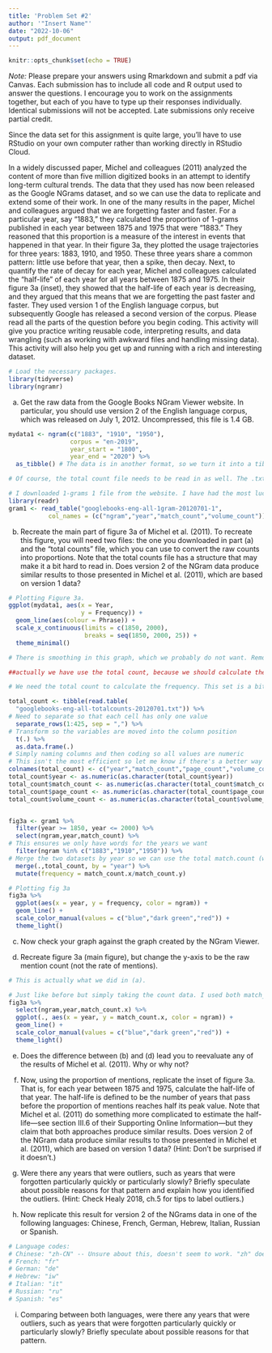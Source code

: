 ```yaml
---
title: 'Problem Set #2'
author: '"Insert Name"'
date: "2022-10-06"
output: pdf_document
---
```


```r
knitr::opts_chunk$set(echo = TRUE)
```

*Note:* Please prepare your answers using Rmarkdown and submit a pdf via Canvas. Each submission has to include all code and R output used to answer the questions. I encourage you to work on the assignments together, but each of you have to type up their responses individually. Identical submissions will not be accepted. Late submissions only receive partial credit.

Since the data set for this assignment is quite large, you'll have to use RStudio on your own computer rather than working directly in RStudio Cloud.

In a widely discussed paper, Michel and colleagues (2011) analyzed the content of more than five million digitized books in an attempt to identify long-term cultural trends. The data that they used has now been released as the Google NGrams dataset, and so we can use the data to replicate and extend some of their work. In one of the many results in the paper, Michel and colleagues argued that we are forgetting faster and faster. For a particular year, say "1883," they calculated the proportion of 1-grams published in each year between 1875 and 1975 that were "1883." They reasoned that this proportion is a measure of the interest in events that happened in that year. In their figure 3a, they plotted the usage trajectories for three years: 1883, 1910, and 1950. These three years share a common pattern: little use before that year, then a spike, then decay. Next, to quantify the rate of decay for each year, Michel and colleagues calculated the “half-life” of each year for all years between 1875 and 1975. In their figure 3a (inset), they showed that the half-life of each year is decreasing, and they argued that this means that we are forgetting the past faster and faster. They used version 1 of the English language corpus, but subsequently Google has released a second version of the corpus. Please read all the parts of the question before you begin coding. This activity will give you practice writing reusable code, interpreting results, and data wrangling (such as working with awkward files and handling missing data). This activity will also help you get up and running with a rich and interesting dataset.

```r
# Load the necessary packages.
library(tidyverse)
library(ngramr)
```

a) Get the raw data from the Google Books NGram Viewer website. In particular, you should use version 2 of the English language corpus, which was released on July 1, 2012. Uncompressed, this file is 1.4 GB.

```r
mydata1 <- ngram(c("1883", "1910", "1950"),
                 corpus = "en-2019",
                 year_start = "1800",
                 year_end = "2020") %>% 
  as_tibble() # The data is in another format, so we turn it into a tibble here.

# Of course, the total count file needs to be read in as well. The .txt. file from Google's own site is a bit difficult to read in. That needs to be added in.
```

```r
# I downloaded 1-grams 1 file from the website. I have had the most luck with read_table() to load it in. 
library(readr)
gram1 <- read_table("googlebooks-eng-all-1gram-20120701-1",
           col_names = (c("ngram","year","match_count","volume_count")))
```


b) Recreate the main part of figure 3a of Michel et al. (2011). To recreate this figure, you will need two files: the one you downloaded in part (a) and the "total counts" file, which you can use to convert the raw counts into proportions. Note that the total counts file has a structure that may make it a bit hard to read in. Does version 2 of the NGram data produce similar results to those presented in Michel et al. (2011), which are based on version 1 data?

```r
# Plotting Figure 3a.
ggplot(mydata1, aes(x = Year,
                    y = Frequency)) +
  geom_line(aes(colour = Phrase)) +
  scale_x_continuous(limits = c(1850, 2000),
                     breaks = seq(1850, 2000, 25)) +
  theme_minimal()

# There is smoothing in this graph, which we probably do not want. Remove the smoothing if possible.

##actually we have use the total count, because we should calculate the proportion for plotting those three years. I get the data from Nick, However, it dose not work as a data frame.

```

```r
# We need the total count to calculate the frequency. This set is a bit more difficult

total_count <- tibble(read.table(
  "googlebooks-eng-all-totalcounts-20120701.txt")) %>% 
# Need to separate so that each cell has only one value
  separate_rows(1:425, sep = ",") %>% 
# Transform so the variables are moved into the column position
  t(.) %>% 
  as.data.frame(.)
# Simply naming columns and then coding so all values are numeric
# This isn't the most efficient so let me know if there's a better way
colnames(total_count) <- c("year","match_count","page_count","volume_count")
total_count$year <- as.numeric(as.character(total_count$year))
total_count$match_count <- as.numeric(as.character(total_count$match_count))
total_count$page_count <- as.numeric(as.character(total_count$page_count))
total_count$volume_count <- as.numeric(as.character(total_count$volume_count))


fig3a <- gram1 %>% 
  filter(year >= 1850, year <= 2000) %>% 
  select(ngram,year,match_count) %>% 
# This ensures we only have words for the years we want
  filter(ngram %in% c("1883","1910","1950")) %>%
# Merge the two datasets by year so we can use the total match.count (which is match_count.y here) to calculate frequency
  merge(.,total_count, by = "year") %>% 
  mutate(frequency = match_count.x/match_count.y)

# Plotting fig 3a
fig3a %>% 
  ggplot(aes(x = year, y = frequency, color = ngram)) +
  geom_line() +
  scale_color_manual(values = c("blue","dark green","red")) +
  theme_light()
```

c) Now check your graph against the graph created by the NGram Viewer.



d) Recreate figure 3a (main figure), but change the y-axis to be the raw mention count (not the rate of mentions).

```r
# This is actually what we did in (a).
```

```r
# Just like before but simply taking the count data. I used both match_count.x and match_count.y and the x data looks the most "right"
fig3a %>% 
  select(ngram,year,match_count.x) %>% 
  ggplot(., aes(x = year, y = match_count.x, color = ngram)) +
  geom_line() +
  scale_color_manual(values = c("blue","dark green","red")) +
  theme_light()
```

e) Does the difference between (b) and (d) lead you to reevaluate any of the results of Michel et al. (2011). Why or why not?


f) Now, using the proportion of mentions, replicate the inset of figure 3a. That is, for each year between 1875 and 1975, calculate the half-life of that year. The half-life is defined to be the number of years that pass before the proportion of mentions reaches half its peak value. Note that Michel et al. (2011) do something more complicated to estimate the half- life---see section III.6 of their Supporting Online Information---but they claim that both approaches produce similar results. Does version 2 of the NGram data produce similar results to those presented in Michel et al. (2011), which are based on version 1 data? (Hint: Don’t be surprised if it doesn’t.)



g) Were there any years that were outliers, such as years that were forgotten particularly quickly or particularly slowly? Briefly speculate about possible reasons for that pattern and explain how you identified the outliers. (Hint: Check Healy 2018, ch.5 for tips to label outliers.)



h) Now replicate this result for version 2 of the NGrams data in one of the following languages: Chinese, French, German, Hebrew, Italian, Russian or Spanish.

```r
# Language codes:
# Chinese: "zh-CN" -- Unsure about this, doesn't seem to work. "zh" doesn't work.
# French: "fr"
# German: "de"
# Hebrew: "iw"
# Italian: "it"
# Russian: "ru"
# Spanish: "es"
```

i) Comparing between both languages, were there any years that were outliers, such as years that were forgotten particularly quickly or particularly slowly? Briefly speculate about possible reasons for that pattern.



